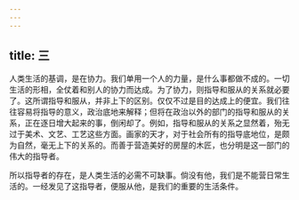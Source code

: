 ```yaml
---
---
---
```

title: 三
---



人类生活的基调，是在协力。我们单用一个人的力量，是什么事都做不成的。一切生活的形相，全仗着和别人的协力而达成。为了协力，则指导和服从的关系就必要了。这所谓指导和服从，并非上下的区别。仅仅不过是目的达成上的便宜。我们往往容易将指导的意义，政治底地来解释；但将在政治以外的部门的指导和服从的关系，正在逐日增大起来的事，倒闲却了。例如，指导和服从的关系之显然着，殆无过于美术、文艺、工艺这些方面。画家的天才，对于社会所有的指导底地位，是颇为自然，毫无上下的关系的。而善于营造美好的房屋的木匠，也分明是这一部门的伟大的指导者。

所以指导者的存在，是人类生活的必需不可缺事。倘没有他，我们是不能营日常生活的。一经发见了这指导者，便服从他，是我们的重要的生活条件。